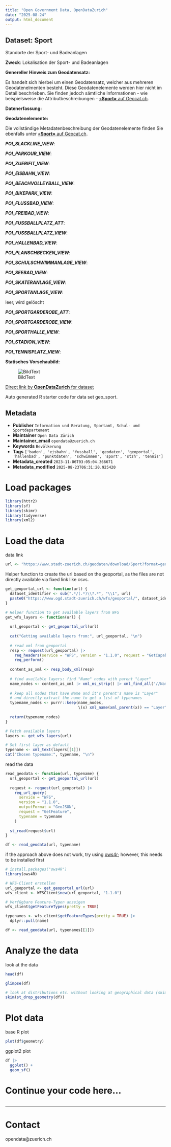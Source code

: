 ```yaml
---
title: "Open Government Data, OpenDataZurich"
date: "2025-08-24"
output: html_document
---
```


## Dataset: Sport

Standorte der Sport- und Badeanlagen

**Zweck**: Lokalisation der Sport- und Badeanlagen

**Genereller Hinweis zum Geodatensatz:**

Es handelt sich hierbei um einen Geodatensatz, welcher aus mehreren Geodatenelmenten besteht. Diese Geodatenelemente werden hier nicht im Detail beschrieben. Sie finden jedoch sämtliche Informationen - wie beispielsweise die Attributbeschreibungen - [«**Sport»** auf Geocat.ch](https://www.geocat.ch/geonetwork/srv/ger/catalog.search#/metadata/e85d72e5-ab4e-459a-9100-4a84195ddd57).
			   

**Datenerfassung:**




**Geodatenelemente:**

Die vollständige Metadatenbeschreibung der Geodatenelemente finden Sie ebenfalls unter [«**Sport»** auf Geocat.ch](https://www.geocat.ch/geonetwork/srv/ger/md.viewer#/full_view/e85d72e5-ab4e-459a-9100-4a84195ddd57).

***POI_SLACKLINE_VIEW***: 




***POI_PARKOUR_VIEW***: 




***POI_ZUERIFIT_VIEW***: 




***POI_EISBAHN_VIEW***: 




***POI_BEACHVOLLEYBALL_VIEW***: 




***POI_BIKEPARK_VIEW***: 




***POI_FLUSSBAD_VIEW***: 




***POI_FREIBAD_VIEW***: 




***POI_FUSSBALLPLATZ_ATT***: 




***POI_FUSSBALLPLATZ_VIEW***: 




***POI_HALLENBAD_VIEW***: 




***POI_PLANSCHBECKEN_VIEW***: 




***POI_SCHULSCHWIMMANLAGE_VIEW***: 




***POI_SEEBAD_VIEW***: 




***POI_SKATERANLAGE_VIEW***: 




***POI_SPORTANLAGE_VIEW***: 

leer, wird gelöscht


***POI_SPORTGARDEROBE_ATT***: 




***POI_SPORTGARDEROBE_VIEW***: 




***POI_SPORTHALLE_VIEW***: 




***POI_STADION_VIEW***: 




***POI_TENNISPLATZ_VIEW***: 






**Statisches Vorschaubild:**

![BildText](https://www.gis.stadt-zuerich.ch/zueriplan_docs/geocat/e85d72e5-ab4e-459a-9100-4a84195ddd57.png)



[Direct link by **OpenDataZurich** for dataset](https://data.stadt-zuerich.ch/dataset/geo_sport)

Auto generated R starter code for data set geo_sport.

## Metadata

- **Publisher** `Information und Beratung, Sportamt, Schul- und Sportdepartement`
- **Maintainer** `Open Data Zürich`
- **Maintainer_email** `opendata@zuerich.ch`
- **Keywords** `Bevölk­erung`
- **Tags** `['baden', 'eisbahn', 'fussball', 'geodaten', 'geoportal', 'hallenbad', 'punktdaten', 'schwimmen', 'sport', 'stzh', 'tennis']`
- **Metadata_created** `2023-11-06T03:05:04.366671`
- **Metadata_modified** `2025-08-23T06:31:20.925420`


# Load packages

```r
library(httr2)
library(sf)
library(skimr)
library(tidyverse)
library(xml2)
```

# Load the data

data link
```r
url <- "https://www.stadt-zuerich.ch/geodaten/download/Sport?format=geojson_link"
```


Helper function to create the url based on the geoportal, as the files are not directly available via fixed link like csvs.
```r
get_geoportal_url <- function(url) {
  dataset_identifier <- sub(".*/(.*)\\?.*", "\\1", url)
  paste0("https://www.ogd.stadt-zuerich.ch/wfs/geoportal/", dataset_identifier)
}
```

```r
# Helper function to get available layers from WFS
get_wfs_layers <- function(url) {
  
  url_geoportal <- get_geoportal_url(url)
  
  cat("Getting available layers from:", url_geoportal, "\n")
  
  # read xml from geoportal
  resp <- request(url_geoportal) |> 
    req_headers(service = "WFS", version = "1.1.0", request = "GetCapabilities") |> 
    req_perform()
  
  content_as_xml <- resp_body_xml(resp)
  
  # find available layers: find "Name" nodes with parent "Layer"
  name_nodes <- content_as_xml |> xml_ns_strip() |> xml_find_all("//Name")
  
  # keep all nodes that have Name and it's parent's name is "Layer"
  # and directly extract the name to get a list of typenames
  typename_nodes <- purrr::keep(name_nodes,
                                \(x) xml_name(xml_parent(x)) == "Layer")
  
  return(typename_nodes)
}

# Fetch available layers
layers <- get_wfs_layers(url)

# Set first layer as default
typename <- xml_text(layers[[1]])
cat("Chosen typename:", typename, "\n")
```

read the data
```r
read_geodata <- function(url, typename) {
  url_geoportal <- get_geoportal_url(url)
  
  request <- request(url_geoportal) |>
    req_url_query(
      service = "WFS",
      version = "1.1.0",
      outputFormat = "GeoJSON",
      request = "GetFeature",
      typename = typename
    )
  
  st_read(request$url)
}

df <- read_geodata(url, typename)
```

if the approach above does not work, try using [ows4r](https://eblondel.github.io/ows4R/); however, this needs to be installed first
```r
# install.packages("ows4R")
library(ows4R)

# WFS-Client erstellen
url_geoportal <- get_geoportal_url(url)
wfs_client <- WFSClient$new(url_geoportal, "1.1.0")

# Verfügbare Feature-Typen anzeigen
wfs_client$getFeatureTypes(pretty = TRUE)

typenames <- wfs_client$getFeatureTypes(pretty = TRUE) |> 
  dplyr::pull(name)

df <- read_geodata(url, typenames[[1]])
```

# Analyze the data

look at the data
```r
head(df)
```

```r
glimpse(df)
```

```r
# look at distributions etc. without looking at geographical data (skim cannot deal with geometries)
skim(st_drop_geometry(df))
```

# Plot data

base R plot
```r
plot(df$geometry)
```

ggplot2 plot
```r
df |>
  ggplot() +
  geom_sf()
```

# Continue your code here...

```r

```

------------------------------------------------------------------------

# Contact

opendata@zuerich.ch
